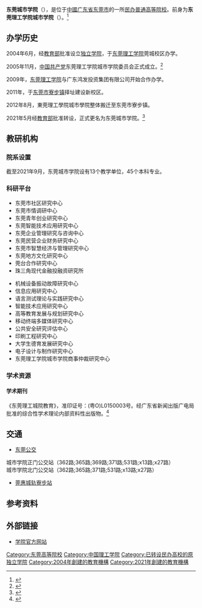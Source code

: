 {{Infobox university
| 名称 = 东莞城市学院
| 外文名 = {{lang|en|Dongguan City College}}
| 图像 = 
| 图像说明 = 
| 校训 = 学而知不足
| 建校 = 2004年
| 校庆日 = 
| 类型 = [[民办大学|民办]]理工科大学
| 书记 = 章德胜<ref>{{cite web |author1=东莞城市学院融媒体中心 |title=现任领导 |url=https://www.ccdgut.edu.cn/about/001004.html |website=东莞城市学院 |access-date=2021-12-19 |archive-date=2022-04-05 |archive-url=https://web.archive.org/web/20220405230710/https://www.ccdgut.edu.cn/about/001004.html }}</ref>
| 校长 = [[杨振宁|杨振宁]]（名誉校长）<br>
李树英（{{CAN}}[[加拿大国籍|国籍]]）<ref>{{cite web |title=李樹英 特聘教授 |url=https://soe.cityu.edu.mo/staffs/view/40.html |website=澳门城市大学 |access-date=2021-12-19 |archive-date=2022-04-05 |archive-url=https://web.archive.org/web/20220405230712/https://soe.cityu.edu.mo/staffs/view/40.html }}</ref><ref>{{cite web |author1=肖郅朋 |author2=叶云峰 |title=著名教育专家李树英博士任东莞城市学院执行校长 |url=https://epaper.timedg.com/html/2021-10/26/content_1658225.htm |website=东莞日报数字报纸 |publisher=东莞时间网 |access-date=2021-12-19 |archive-date=2021-12-19 |archive-url=https://web.archive.org/web/20211219181254/https://epaper.timedg.com/html/2021-10/26/content_1658225.htm }}</ref><ref>{{cite web |author1=叶云峰 |title=我校召开中层干部大会宣布知名教育专家李树英博士任执行校长 |url=https://csxy.dgut.edu.cn/newsview/14870.html |website=东莞城市学院 |access-date=2021-12-19 |archive-date=2022-04-05 |archive-url=https://web.archive.org/web/20220405230712/https://csxy.dgut.edu.cn/newsview/14870.html }}</ref>
| 副校长 = 刘玉侠、周庆、麦绮琳、方伟华
| superintendent = 
| 教师 = 约1000人
| 学生 = 约15500人
| 本科生 = 
| 研究生 = 
| 地址 = {{CHN}}[[广东省|广东省]][[东莞市|东莞市]]<br/>'''东莞校区'''：[[寮步镇|寮步镇]]文昌路1号
| 国家 = {{CHN}}
| 面积 = 1228[[亩|亩]]
| 隶属 = [[广东省教育厅|广东省教育厅]]，[[东莞市人民政府|东莞市政府]]
| 所属法人 = 广东鸿发投资集团有限公司<br>
[[东莞理工学院|东莞理工学院]]
| 邮编 = 523419
| 网站 = {{URL|https://csxy.dgut.edu.cn/}}
}}
'''东莞城市学院'''（{{lang-en|Dongguan City College}}），是位于[[中國|中國]][[广东省|广东省]][[东莞市|东莞市]]的一所[[民办大学|民办普通高等院校]]。前身为'''东莞理工学院城市学院'''（{{lang-en|City College of Dongguan University of Technology (CCDGUT)}}）。<ref>{{cite web |author1=东莞城市学院融媒体中心 |title=学校介绍 |url=https://www.ccdgut.edu.cn/about.html |website=东莞城市学院 |accessdate=2021-12-12 |archive-date=2022-03-18 |archive-url=https://web.archive.org/web/20220318151212/https://www.ccdgut.edu.cn/about.html }}</ref>
==办学历史==
2004年6月，经[[中华人民共和国教育部|教育部]]批准设立[[独立学院|独立学院]]，于[[东莞理工学院|东莞理工学院]]莞城校区办学。

2005年11月，[[中国共产党|中国共产党]]东莞理工学院城市学院委员会正式成立。<ref>{{cite web |author1=孙妍 |title=中共东莞理工学院城市学院委员会正式成立 |url=https://csxy.dgut.edu.cn/newsview/512.html |website=东莞城市学院 |access-date=2021-12-20 |archive-date=2021-12-20 |archive-url=https://web.archive.org/web/20211220061038/https://csxy.dgut.edu.cn/newsview/512.html }}</ref>

2009年，[[东莞理工学院|东莞理工学院]]与广东鸿发投资集团有限公司开始合作办学。

2011年，于[[东莞市|东莞市]][[寮步镇|寮步镇]]择址建设新校区。

2012年8月，東莞理工學院城市學院整体搬迁至东莞市寮步镇。

2021年5月经[[中华人民共和国教育部|教育部]]批准转设，正式更名为东莞城市学院。<ref>{{cite web |author1=教育部发展规划司 |title=关于拟同意设置本科高等学校的公示（附件内容：东莞理工学院城市学院转设为东莞城市学院） |url=http://www.moe.gov.cn/jyb_xxgk/s5743/s5745/A03/202105/t20210517_531859.html |website=中华人民共和国教育部政府门户网站 |accessdate=2021-05-17 |archive-date=2021-05-18 |archive-url=https://web.archive.org/web/20210518103556/http://www.moe.gov.cn/jyb_xxgk/s5743/s5745/A03/202105/t20210517_531859.html }}</ref>

==教研机构==
===院系设置===
截至2021年9月，东莞城市学院设有13个教学单位，45个本科专业。

===科研平台===
{{col-begin}}
{{col-3}}
*东莞市社区研究中心
*东莞市情调研中心
*东莞青年创业研究中心
*东莞智能技术应用研究中心
*东莞企业管理研究与咨询中心
*东莞民营企业财务研究中心
*东莞市智慧经济与管理研究中心
*东莞地方文化研究中心
*莞台合作研究中心
*珠三角现代金融投融资研究所

{{col-3}}{{col-3}}
*机械设备振动故障研究中心
*信息应用研究中心
*语言测试理论与实践研究中心
*智能技术应用研究中心
*高等教育发展与规划研究中心
*移动终端多媒体研究中心
*公共安全研究评估中心
*印刷工程研究中心
*大学生德育发展研究中心
*电子设计与制作研究中心
*东莞理工学院城市学院商事仲裁研究中心
{{col-end}}
===学术资源===
====学术期刊====
《东莞理工城院教育》，准印证号：(粤O)L0150003号。经广东省新闻出版广电局批准的综合性学术理论内部资料性出版物。<ref>{{cite web |title=本刊简介 |url=http://xb.ccdgut.edu.cn/about.php |website=东莞理工学院城市学院 |access-date=2021-12-19 |archive-date=2018-10-19 |archive-url=https://web.archive.org/web/20181019074345/http://xb.ccdgut.edu.cn/about.php }}</ref>
== 交通 ==

* [[东莞巴士路线列表|东莞公交]]
城市学院正门公交站（362路;365路;369路;371路;531路;x13路;x27路）<br>

城市学院北门公交站（362路;365路;371路;531路;x13路;x27路）

*[[莞惠城际轨道交通|莞惠城轨]][[寮步站|寮步站]]

==参考资料==
{{refs}}

==外部链接==
* [https://csxy.dgut.edu.cn/ 学院官方网站] {{Wayback|url=https://csxy.dgut.edu.cn/ |date=20210520033733 }}

{{东莞高等院校}}
{{广东普通本科院校|nocat}}
[[Category:东莞高等院校|Category:东莞高等院校]]
[[Category:中国理工学院|Category:中国理工学院]]
[[Category:已转设民办高校的原独立学院|Category:已转设民办高校的原独立学院]]
[[Category:2004年創建的教育機構|Category:2004年創建的教育機構]]
[[Category:2021年創建的教育機構|Category:2021年創建的教育機構]]